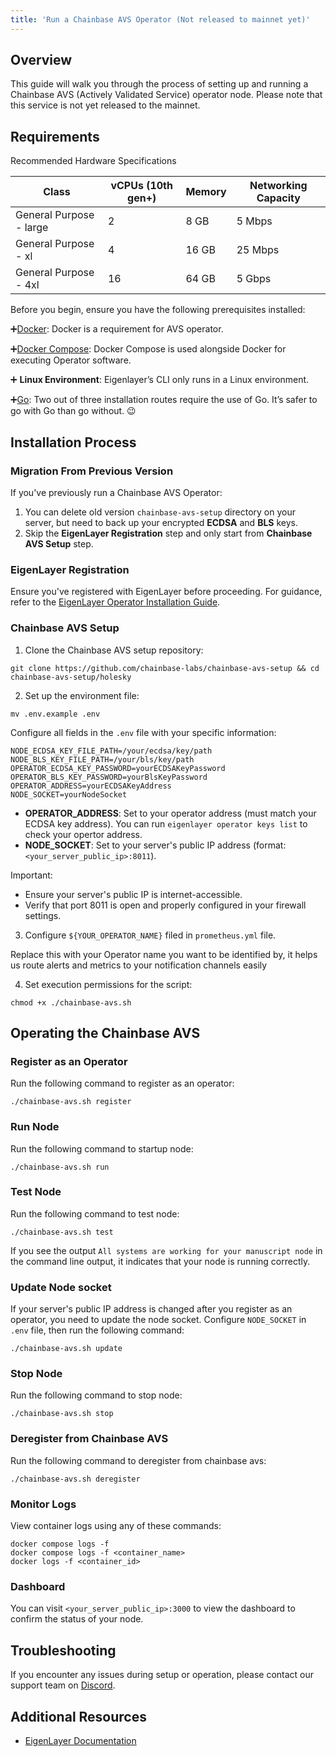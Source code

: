 ```yaml
---
title: 'Run a Chainbase AVS Operator (Not released to mainnet yet)'
---
```


## Overview

This guide will walk you through the process of setting up and running a Chainbase AVS (Actively Validated Service) operator node. Please note that this service is not yet released to the mainnet.

## Requirements

Recommended Hardware Specifications

| Class | vCPUs (10th gen+) | Memory | Networking Capacity |
|-------|-------------------|--------|---------------------|
| General Purpose - large | 2 | 8 GB | 5 Mbps |
| General Purpose - xl | 4 | 16 GB | 25 Mbps |
| General Purpose - 4xl | 16 | 64 GB | 5 Gbps |

Before you begin, ensure you have the following prerequisites installed:

➕[Docker](https://docs.docker.com/get-docker/): Docker is a requirement for AVS operator.

➕[Docker Compose](https://docs.docker.com/compose/install/):  Docker Compose is used alongside Docker for executing Operator software.

➕ **Linux Environment**: Eigenlayer’s CLI only runs in a Linux environment.

➕[Go](https://go.dev/doc/install): Two out of three installation routes require the use of Go. It’s safer to go with Go than go without. 😉


## Installation Process

### Migration From Previous Version

If you've previously run a Chainbase AVS Operator:
1. You can delete old version `chainbase-avs-setup` directory on your server, but need to back up your encrypted **ECDSA** and **BLS** keys.
2. Skip the **EigenLayer Registration** step and only start from **Chainbase AVS Setup** step.

### EigenLayer Registration

Ensure you've registered with EigenLayer before proceeding. For guidance, refer to the [EigenLayer Operator Installation Guide](https://docs.eigenlayer.xyz/eigenlayer/operator-guides/operator-installation).

### Chainbase AVS Setup

1. Clone the Chainbase AVS setup repository:
```
git clone https://github.com/chainbase-labs/chainbase-avs-setup && cd chainbase-avs-setup/holesky
   ```

2. Set up the environment file:
```
mv .env.example .env
   ```
Configure all fields in the `.env` file with your specific information:
```
NODE_ECDSA_KEY_FILE_PATH=/your/ecdsa/key/path
NODE_BLS_KEY_FILE_PATH=/your/bls/key/path
OPERATOR_ECDSA_KEY_PASSWORD=yourECDSAKeyPassword
OPERATOR_BLS_KEY_PASSWORD=yourBlsKeyPassword
OPERATOR_ADDRESS=yourECDSAKeyAddress
NODE_SOCKET=yourNodeSocket
   ```
- **OPERATOR_ADDRESS**: Set to your operator address (must match your ECDSA key address). You can run `eigenlayer operator keys list` to check your opertor address.
- **NODE_SOCKET**: Set to your server's public IP address (format: `<your_server_public_ip>:8011`).

Important:
- Ensure your server's public IP is internet-accessible.
- Verify that port 8011 is open and properly configured in your firewall settings.

3. Configure `${YOUR_OPERATOR_NAME}` filed in `prometheus.yml` file.

Replace this with your Operator name you want to be identified by, it helps us route alerts and metrics to your notification channels easily

4. Set execution permissions for the script:
```shell
chmod +x ./chainbase-avs.sh
```

## Operating the Chainbase AVS

### Register as an Operator

Run the following command to register as an operator:
```shell
./chainbase-avs.sh register
```

### Run Node

Run the following command to startup node:
```shell
./chainbase-avs.sh run
```

### Test Node

Run the following command to test node:
```shell
./chainbase-avs.sh test
```
If you see the output `All systems are working for your manuscript node` in the command line output, it indicates that your node is running correctly.

### Update Node socket

If your server's public IP address is changed after you register as an operator, you need to update the node socket.
Configure `NODE_SOCKET` in `.env` file, then run the following command:
```shell
./chainbase-avs.sh update
```

### Stop Node

Run the following command to stop node:
```shell
./chainbase-avs.sh stop
```

### Deregister from Chainbase AVS

Run the following command to deregister from chainbase avs:
```shell
./chainbase-avs.sh deregister
```

### Monitor Logs

View container logs using any of these commands:
```shell
docker compose logs -f
docker compose logs -f <container_name>
docker logs -f <container_id>
```

### Dashboard

You can visit `<your_server_public_ip>:3000` to view the dashboard to confirm the status of your node.

## Troubleshooting

If you encounter any issues during setup or operation, please contact our support team on [Discord](https://discord.com/channels/933995010158907422/1268125787546980403).

## Additional Resources
- [EigenLayer Documentation](https://docs.eigenlayer.xyz/)
